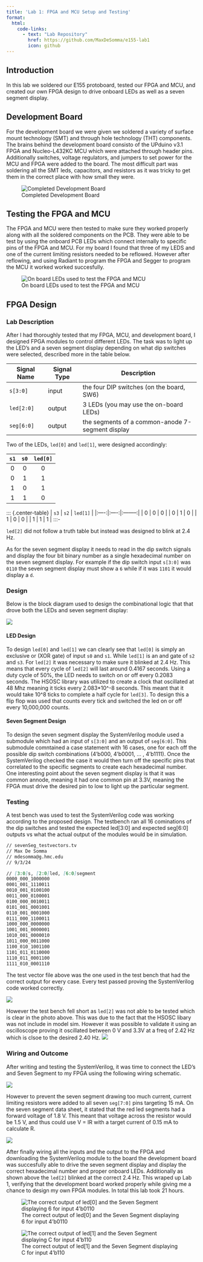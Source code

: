 ```yaml
---
title: 'Lab 1: FPGA and MCU Setup and Testing'
format:
  html:
    code-links:
      - text: "Lab Repository"
        href: https://github.com/MaxDeSomma/e155-lab1
        icon: github
---
```


## Introduction
In this lab we soldered our E155 protoboard, tested our FPGA and MCU, and  created our own FPGA design to drive onboard LEDs as well as a seven segment display.

## Development Board
For the development board we were given we soldered a variety of surface mount technology (SMT) and through hole technology (THT) components. The brains behind the development board consisto of the UPduino v3.1 FPGA and Nucleo-L432KC MCU which were attached through header pins. Additionally switches, voltage regulators, and jumpers to set power for the MCU and FPGA were added to the board. The most difficult part was soldering all the SMT leds, capacitors, and resistors as it was tricky to get them in the correct place with how small they were.

![Completed Development Board](images/protoboard.png)

## Testing the FPGA and MCU
The FPGA and MCU were then tested to make sure they worked properly along with all the soldered components on the PCB. They were able to be test by using the onboard PCB LEDs which connect internally to specific pins of the FPGA and MCU. For my board I found that three of my LEDS and one of the current limiting resistors needed to be reflowed. However after reflowing, and using Radiant to program the FPGA and Segger to program the MCU it worked worked succesfully.

![On board LEDs used to test the FPGA and MCU](images/onBoardLeds.png)

## FPGA Design
### Lab Description
After I had thoroughly tested that my FPGA, MCU, and development board, I designed FPGA modules to control different LEDs. The task was to light up the LED's and a seven segment display depending on what dip switches were selected, described more in the table below. 

| Signal  Name | Signal Type | Description |
|--------------|-------------|-------------|
| `s[3:0]`  | input| the four DIP switches (on the board, SW6) |
| `led[2:0]`| output| 3 LEDs (you may use the on-board LEDs) |
| `seg[6:0]`| output| the segments of a common-anode 7-segment display |

Two of the LEDs, `led[0]` and `led[1]`, were designed accordingly:

::: {.center-table}
| `s1` | `s0` | `led[0]` |
|:----:|:----:|:--------:|
| 0  | 0  | 0    |
| 0  | 1  | 1     |
| 1  | 0  | 1     |
| 1  | 1  | 0    |
:::

::: {.center-table}
| `s3` | `s2` | `led[1]` |
|:----:|:----:|:--------:|
| 0    | 0    | 0      |
| 0    | 1    | 0      |
| 1    | 0    | 0      |
| 1    | 1    | 1       |
:::-

`led[2]` did not follow a truth table but instead was designed to blink at 2.4 Hz. 

As for the seven segment display it needs to read in the dip switch signals and display the four bit binary number as a single hexadecimal number on the seven segment display. For example if the dip switch input `s[3:0]` was `0110` the seven segment display must show a `6` while if it was `1101` it would display a `d`.

### Design
Below is the block diagram used to design the combinational logic that that drove both the LEDs and seven segment display:

![](images/lab1BlockDiagram.png)

#### LED Design

To design `led[0]` and `led[1]` we can clearly see that `led[0]` is simply an exclusive or (XOR gate) of input `s0` and `s1`. While `led[1]` is an and gate of `s2` and `s3`. For `led[2]` it was necessary to make sure it blinked at 2.4 Hz. This means that every cycle of `led[2]` will last around 0.4167 seconds. Using a duty cycle of 50%, the LED needs to switch on or off every 0.2083 seconds. The HSOSC library was utilized to create a clock that oscillated at 48 Mhz meaning it ticks every 2.083*10^-8 seconds. This meant that it would take 10^8 ticks to complete a half cycle for `led[3]`. To design this a flip flop was used that counts every tick and switched the led on or off every 10,000,000 counts.

#### Seven Segment Design
To design the seven segment display the SystemVerilog module used a submodule which had an input of `s[3:0]` and an output of `seg[6:0]`. This submodule comntained a case statement with 16 cases, one for each off the possible dip switch combinations (4'b000, 4'b0001, ... , 4'b1111). Once the SystemVerilog checked the case it would then turn off the specific pins that correlated to the specific segments to create each hexadecimal number. One interesting point about the seven segment display is that it was common annode, meaning it had one common pin at 3.3V, meaning the FPGA must drive the desired pin to low to light up the particular segment.

### Testing
A test bench was used to test the SystemVerilog code was working according to the proposed design. The testbench ran all 16 cominations of the dip switches and tested the expected led[3:0] and expected seg[6:0] outputs vs what the actual output of the modules would be in simulation. 

```markdown
// sevenSeg_testvectors.tv
// Max De Somma
// mdesomma@g.hmc.edu
// 9/3/24

// [3:0]s, [2:0]led, [6:0]segment
0000_000_1000000
0001_001_1110011
0010_001_0100100
0011_000_0100001
0100_000_0010011
0101_001_0001001
0110_001_0001000
0111_000_1100011
1000_000_0000000
1001_001_0000001
1010_001_0000010
1011_000_0011000
1100_010_1001100
1101_011_0110000
1110_011_0001100
1111_010_0001110
```

The test vector file above was the one used in the test bench that had the correct output for every case. Every test passed proving the SystemVerilog code worked correctly. 

![](images/testBench.png)

However the test bench fell short as `led[2]` was not able to be tested which is clear in the photo above. This was due to the fact that the HSOSC libary was not include in model sim. However it was possible to validate it using an oscilloscope proving it oscillated between 0 V and 3.3V at a freq of 2.42 Hz which is clsoe to the desired 2.40 Hz. 
![](images/2.4HzLED.png)

### Wiring and Outcome
After writing and testing the SystemVerilog, it was time to connect the LED's and Seven Segment to my FPGA using the following wiring schematic.

![](images/pinLayout.png)

However to prevent the seven segment drawing too much current, current limiting resistors were added to all seven `seg[7:0]` pins targeting 15 mA. On the seven segment data sheet, it stated that the red led segments had a forward voltage of 1.8 V. This meant that voltage across the resistor would be 1.5 V, and thus could use V = IR with a target current of 0.15 mA to calculate R.

![](images/currentLimitingResistor.png)

 After finally wiring all the inputs and the output to the FPGA and downloading the SystemVerilog module to the board the development board was succesfully able to drive the seven segment display and display the correct hexadecimal number and proper onboard LEDs. Additionally as shown above the `led[2]` blinked at the correct 2.4 Hz. This wraped up Lab 1, verifying that the development board worked properly while giving me a chance to design my own FPGA modules. In total this lab took 21 hours. 

 ![The correct output of led[0] and the Seven Segment displaying 6 for input 4'b0110](images/display6.jpg)
 
 ![The correct output of led[1] and the Seven Segment displaying C for input 4'b110](images/displayC.jpg)